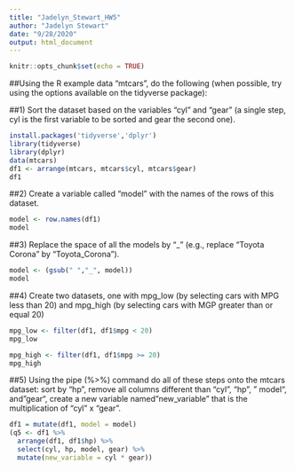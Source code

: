 ```yaml
---
title: "Jadelyn_Stewart_HW5"
author: "Jadelyn Stewart"
date: "9/28/2020"
output: html_document
---
```


```r
knitr::opts_chunk$set(echo = TRUE)
```

##Using the R example data “mtcars”, do the following (when possible, try using the options available on the tidyverse package):

##1) Sort the dataset based on the variables “cyl” and “gear” (a single step, cyl is the first variable to be sorted and gear the second one).



```r
install.packages('tidyverse','dplyr')
library(tidyverse)
library(dplyr)
data(mtcars)
df1 <- arrange(mtcars, mtcars$cyl, mtcars$gear)
df1
```

##2) Create a variable called “model” with the names of the rows of this dataset.

```r
model <- row.names(df1)
model
```

##3) Replace the space of all the models by "_" (e.g., replace “Toyota Corona” by “Toyota_Corona”).
```r
model <- (gsub(" ","_", model))
model
```
##4) Create two datasets, one with mpg_low (by selecting cars with MPG less than 20) and mpg_high (by selecting cars with MGP greater than or equal 20)
```r
mpg_low <- filter(df1, df1$mpg < 20)
mpg_low

mpg_high <- filter(df1, df1$mpg >= 20)
mpg_high
```
##5) Using the pipe (%>%) command do all of these steps onto the mtcars dataset: sort by “hp”, remove all columns different than “cyl”, “hp”, " model“, and”gear“, create a new variable named”new_variable" that is the multiplication of “cyl” x “gear”.
```r
df1 = mutate(df1, model = model)
(q5 <- df1 %>% 
  arrange(df1, df1$hp) %>% 
  select(cyl, hp, model, gear) %>% 
  mutate(new_variable = cyl * gear))
```

